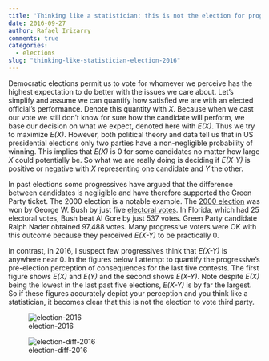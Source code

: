 ```yaml
---
title: 'Thinking like a statistician: this is not the election for progressives to vote third party'
date: 2016-09-27
author: Rafael Irizarry
comments: true
categories:
  - elections
slug: "thinking-like-statistician-election-2016"
---
```


Democratic elections permit us to vote for whomever we perceive has
the highest expectation to do better with the issues we care about. Let's
simplify and assume we can quantify how satisfied we are with an
elected official's performance. Denote this quantity with _X_. Because
when we cast our vote we still don't know for sure how the candidate
will perform, we base our decision on what we expect, denoted here with
_E(X)_. Thus we try to maximize _E(X)_. However, both political theory
and data tell us that in US presidential elections only two parties
have a non-negligible probability of winning. This implies that
_E(X)_ is 0 for some candidates no matter how large _X_ could
potentially be. So what we are really doing is deciding if _E(X-Y)_ is
positive or negative with _X_ representing one candidate and _Y_ the
other.

In past elections some progressives have argued that the difference
between candidates is negligible and have therefore supported the Green Party
ticket. The 2000 election is a notable example. The
[2000 election](https://en.wikipedia.org/wiki/United_States_presidential_election,_2000)
was won by George W. Bush by just five [electoral votes](https://en.wikipedia.org/wiki/Electoral_College_(United_States)). In Florida,
which had 25 electoral votes, Bush beat Al
Gore by just 537 votes. Green Party candidate Ralph
Nader obtained 97,488 votes. Many progressive voters were OK with this
outcome because they perceived _E(X-Y)_ to be practically 0.

In contrast, in 2016, I suspect few progressives think that
_E(X-Y)_ is anywhere near 0. In the figures below I attempt to
quantify the progressive's pre-election perception of consequences for
the last five contests. The first 
figure shows _E(X)_ and _E(Y)_ and the second shows _E(X-Y)_. Note
despite _E(X)_ being the lowest in the last past five elections,
_E(X-Y)_ is by far the largest. So if these figures accurately depict
your perception and you think
like a statistician, it becomes clear that this is not the election to
vote third party. 

![election-2016](https://raw.githubusercontent.com/simplystats/simplystats.github.io/master/_images/election.png)

![election-diff-2016](https://raw.githubusercontent.com/simplystats/simplystats.github.io/master/_images/election-diff.png)
